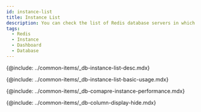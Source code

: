 ```yaml
---
id: instance-list
title: Instance List
description: You can check the list of Redis database servers in which agents are installed.
tags:
  - Redis
  - Instance
  - Dashboard
  - Database
---
```


{@include: ../common-items/_db-instance-list-desc.mdx}

<!-- ## 기본 화면 안내 -->

{@include: ../common-items/_db-instance-list-basic-usage.mdx}

{@include: ../common-items/_db-comapre-instance-performance.mdx} 

{@include: ../common-items/_db-column-display-hide.mdx} 
